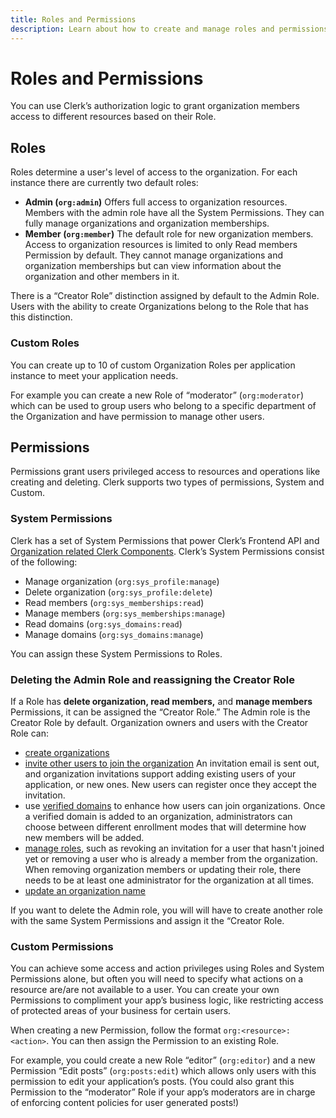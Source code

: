 ```yaml
---
title: Roles and Permissions
description: Learn about how to create and manage roles and permissions for Clerk Organizations and their members.
---
```


# Roles and Permissions

You can use Clerk’s authorization logic to grant organization members access to different resources based on their Role.

## Roles

Roles determine a user's level of access to the organization. For each instance there are currently two default roles: 

- **Admin (`org:admin`)** Offers full access to organization resources. Members with the admin role have all the System Permissions. They can fully manage organizations and organization memberships.
- **Member (`org:member`)** The default role for new organization members. Access to organization resources is limited to only Read members Permission by default. They cannot manage organizations and organization memberships but can view information about the organization and other members in it.

There is a “Creator Role” distinction assigned by default to the Admin Role. Users with the ability to create Organizations belong to the Role that has this distinction.

### Custom Roles

You can create up to 10 of custom Organization Roles per application instance to meet your application needs.

For example you can create a new Role of “moderator” (`org:moderator`) which can be used to group users who belong to a specific department of the Organization and have permission to manage other users.  

## Permissions

Permissions grant users privileged access to resources and operations like creating and deleting. Clerk supports two types of permissions, System and Custom. 

### System Permissions

Clerk has a set of System Permissions that power Clerk’s Frontend API and [Organization related Clerk Components](https://clerk.com/docs/components/overview#organization-components). Clerk’s System Permissions consist of the following:

- Manage organization (`org:sys_profile:manage`)
- Delete organization (`org:sys_profile:delete`)
- Read members (`org:sys_memberships:read`)
- Manage members (`org:sys_memberships:manage`)
- Read domains (`org:sys_domains:read`)
- Manage domains (`org:sys_domains:manage`)

You can assign these System Permissions to Roles. 

### Deleting the Admin Role and reassigning the Creator Role

If a Role has **delete organization, read members,** and **manage members** Permissions, it can be assigned the “Creator Role.” The Admin role is the Creator Role by default. Organization owners and users with the Creator Role can:

- [create organizations](https://clerk.com/docs/organizations/creating-organizations)
- [invite other users to join the organization](https://clerk.com/docs/organizations/inviting-users) An invitation email is sent out, and organization invitations support adding existing users of your application, or new ones. New users can register once they accept the invitation.
- use [verified domains](https://clerk.com/docs/organizations/verified-domains) to enhance how users can join organizations. Once a verified domain is added to an organization, administrators can choose between different enrollment modes that will determine how new members will be added.
- [manage roles](https://clerk.com/docs/organizations/managing-roles), such as revoking an invitation for a user that hasn't joined yet or removing a user who is already a member from the organization. When removing organization members or updating their role, there needs to be at least one administrator for the organization at all times.
- [update an organization name](https://clerk.com/docs/organizations/updating-organizations)

If you want to delete the Admin role, you will will have to create another role with the same System Permissions and assign it the “Creator Role.

### Custom Permissions

You can achieve some access and action privileges using Roles and System Permissions alone, but often you will need to specify what actions on a resource are/are not available to a user. You can create your own Permissions to compliment your app’s business logic, like restricting access of protected areas of your business for certain users. 

When creating a new Permission, follow the format `org:<resource>:<action>`. You can then assign the Permission to an existing Role.

For example, you could create a new Role “editor” (`org:editor`) and a new Permission “Edit posts” (`org:posts:edit`) which allows only users with this permission to edit your application’s posts. (You could also grant this Permission to the “moderator” Role if your app’s moderators are in charge of enforcing content policies for user generated posts!)